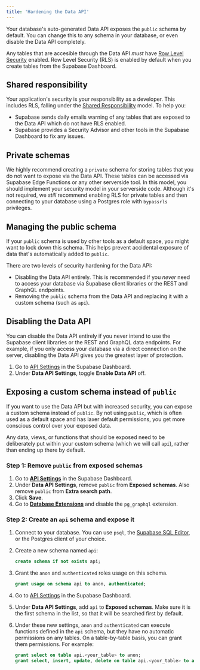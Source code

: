 ```yaml
---
title: 'Hardening the Data API'
---
```


Your database's auto-generated Data API exposes the `public` schema by default. You can change this to any schema in your database, or even disable the Data API completely.

Any tables that are accesible through the Data API _must_ have [Row Level Security](/docs/guides/database/postgres/row-level-security) enabled. Row Level Security (RLS) is enabled by default when you create tables from the Supabase Dashboard.

## Shared responsibility

Your application's security is your responsibility as a developer. This includes RLS, falling under the [Shared Responsibility](/docs/guides/deployment/shared-responsibility-model) model. To help you:

- Supabase sends daily emails warning of any tables that are exposed to the Data API which do not have RLS enabled.
- Supabase provides a Security Advisor and other tools in the Supabase Dashboard to fix any issues.

## Private schemas

We highly recommend creating a `private` schema for storing tables that you do not want to expose via the Data API. These tables can be accessed via Supabase Edge Functions or any other serverside tool. In this model, you should implement your security model in your serverside code. Although it's not required, we _still_ recommend enabling RLS for private tables and then connecting to your database using a Postgres role with `bypassrls` privileges.

## Managing the public schema

If your `public` schema is used by other tools as a default space, you might want to lock down this schema. This helps prevent accidental exposure of data that's automatically added to `public`.

There are two levels of security hardening for the Data API:

- Disabling the Data API entirely. This is recommended if you _never_ need to access your database via Supabase client libraries or the REST and GraphQL endpoints.
- Removing the `public` schema from the Data API and replacing it with a custom schema (such as `api`).

## Disabling the Data API

You can disable the Data API entirely if you never intend to use the Supabase client libraries or the REST and GraphQL data endpoints. For example, if you only access your database via a direct connection on the server, disabling the Data API gives you the greatest layer of protection.

1. Go to [API Settings](/dashboard/project/_/settings/api) in the Supabase Dashboard.
1. Under **Data API Settings**, toggle **Enable Data API** off.

## Exposing a custom schema instead of `public`

If you want to use the Data API but with increased security, you can expose a custom schema instead of `public`. By not using `public`, which is often used as a default space and has laxer default permissions, you get more conscious control over your exposed data.

Any data, views, or functions that should be exposed need to be deliberately put within your custom schema (which we will call `api`), rather than ending up there by default.

### Step 1: Remove `public` from exposed schemas

1.  Go to [**API Settings**](/dashboard/project/_/settings/api) in the Supabase Dashboard.
1.  Under **Data API Settings**, remove `public` from **Exposed schemas**. Also remove `public` from **Extra search path**.
1.  Click **Save**.
1.  Go to [**Database Extensions**](/dashboard/project/_/database/extensions) and disable the `pg_graphql` extension.

### Step 2: Create an `api` schema and expose it

1.  Connect to your database. You can use `psql`, the [Supabase SQL Editor](/dashboard/project/_/sql), or the Postgres client of your choice.

1.  Create a new schema named `api`:

    ```sql
    create schema if not exists api;
    ```

1.  Grant the `anon` and `authenticated` roles usage on this schema.

    ```sql
    grant usage on schema api to anon, authenticated;
    ```

1.  Go to [API Settings](/dashboard/project/_/settings/api) in the Supabase Dashboard.

1.  Under **Data API Settings**, add `api` to **Exposed schemas**. Make sure it is the first schema in the list, so that it will be searched first by default.

1.  Under these new settings, `anon` and `authenticated` can execute functions defined in the `api` schema, but they have no automatic permissions on any tables. On a table-by-table basis, you can grant them permissions. For example:

    ```sql
    grant select on table api.<your_table> to anon;
    grant select, insert, update, delete on table api.<your_table> to authenticated;
    ```
